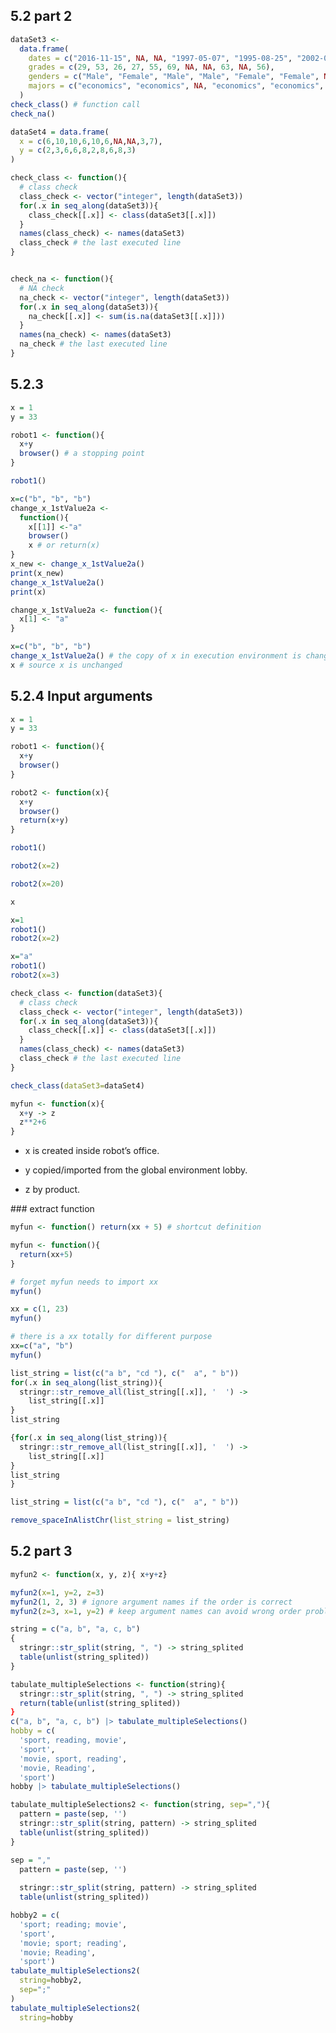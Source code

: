 
## 5.2 part 2

```r
dataSet3 <-
  data.frame(
    dates = c("2016-11-15", NA, NA, "1997-05-07", "1995-08-25", "2002-09-20", NA, NA, NA, "1995-07-16", "2011-06-22"),
    grades = c(29, 53, 26, 27, 55, 69, NA, NA, 63, NA, 56),
    genders = c("Male", "Female", "Male", "Male", "Female", "Female", NA, "Male", "Male", "Female", "Female"),
    majors = c("economics", "economics", NA, "economics", "economics", "economics", "economics", "statistics", "law", "economics", "law")
  )
check_class() # function call
check_na()
```

```r
dataSet4 = data.frame(
  x = c(6,10,10,6,10,6,NA,NA,3,7),
  y = c(2,3,6,6,8,2,8,6,8,3)
)
```

```r
check_class <- function(){
  # class check
  class_check <- vector("integer", length(dataSet3))
  for(.x in seq_along(dataSet3)){
    class_check[[.x]] <- class(dataSet3[[.x]])
  }
  names(class_check) <- names(dataSet3)
  class_check # the last executed line
}


check_na <- function(){
  # NA check
  na_check <- vector("integer", length(dataSet3))
  for(.x in seq_along(dataSet3)){
    na_check[[.x]] <- sum(is.na(dataSet3[[.x]]))
  }
  names(na_check) <- names(dataSet3)
  na_check # the last executed line
}
```

## 5.2.3

```r
x = 1
y = 33

robot1 <- function(){
  x+y
  browser() # a stopping point
}
```

```r
robot1()
```

```r
x=c("b", "b", "b")
change_x_1stValue2a <-
  function(){
    x[[1]] <-"a"
    browser()
    x # or return(x)
}
x_new <- change_x_1stValue2a()
print(x_new)
change_x_1stValue2a()
print(x)
```

```r
change_x_1stValue2a <- function(){
  x[1] <- "a"
}

x=c("b", "b", "b")
change_x_1stValue2a() # the copy of x in execution environment is changed
x # source x is unchanged
```

## 5.2.4  Input arguments

```r
x = 1
y = 33
```

```r
robot1 <- function(){
  x+y
  browser()
}
```

```r
robot2 <- function(x){
  x+y
  browser()
  return(x+y)
}
```

```r
robot1()
```

```r
robot2(x=2) 

robot2(x=20)

x
```

```r
x=1
robot1()
robot2(x=2)

x="a"
robot1()
robot2(x=3)
```

```r
check_class <- function(dataSet3){
  # class check
  class_check <- vector("integer", length(dataSet3))
  for(.x in seq_along(dataSet3)){
    class_check[[.x]] <- class(dataSet3[[.x]])
  }
  names(class_check) <- names(dataSet3)
  class_check # the last executed line
}
```

```r
check_class(dataSet3=dataSet4)
```

```r
myfun <- function(x){
  x+y -> z
  z**2+6
}
```

 * x is created inside robot's office.
 
 * y copied/imported from the global environment lobby.
 
 * z by product.
 
 ### extract function

```r
myfun <- function() return(xx + 5) # shortcut definition

myfun <- function(){
  return(xx+5)
}

# forget myfun needs to import xx 
myfun()

xx = c(1, 23)
myfun()

# there is a xx totally for different purpose
xx=c("a", "b")
myfun()
```

```r
list_string = list(c("a b", "cd "), c("  a", " b"))
for(.x in seq_along(list_string)){
  stringr::str_remove_all(list_string[[.x]], '  ') -> 
    list_string[[.x]]
}
list_string
```

```r
{for(.x in seq_along(list_string)){
  stringr::str_remove_all(list_string[[.x]], '  ') -> 
    list_string[[.x]]
}
list_string
}
```

```r
list_string = list(c("a b", "cd "), c("  a", " b"))

remove_spaceInAlistChr(list_string = list_string)
```

## 5.2 part 3

```r
myfun2 <- function(x, y, z){ x+y+z}
```

```r
myfun2(x=1, y=2, z=3)
myfun2(1, 2, 3) # ignore argument names if the order is correct
myfun2(z=3, x=1, y=2) # keep argument names can avoid wrong order problem
```

```r
string = c("a, b", "a, c, b")
{
  stringr::str_split(string, ", ") -> string_splited
  table(unlist(string_splited))
}
```

```r
tabulate_multipleSelections <- function(string){
  stringr::str_split(string, ", ") -> string_splited
  return(table(unlist(string_splited))
}
c("a, b", "a, c, b") |> tabulate_multipleSelections()
hobby = c(
  'sport, reading, movie',
  'sport',
  'movie, sport, reading',
  'movie, Reading',
  'sport')
hobby |> tabulate_multipleSelections()
```

```r
tabulate_multipleSelections2 <- function(string, sep=","){
  pattern = paste(sep, '')
  stringr::str_split(string, pattern) -> string_splited
  table(unlist(string_splited))
}
```

```r
sep = ","
  pattern = paste(sep, '')
  
  stringr::str_split(string, pattern) -> string_splited
  table(unlist(string_splited))
```

```r
hobby2 = c(
  'sport; reading; movie',
  'sport',
  'movie; sport; reading',
  'movie; Reading',
  'sport')
tabulate_multipleSelections2(
  string=hobby2,
  sep=";"
)
tabulate_multipleSelections2(
  string=hobby
```


